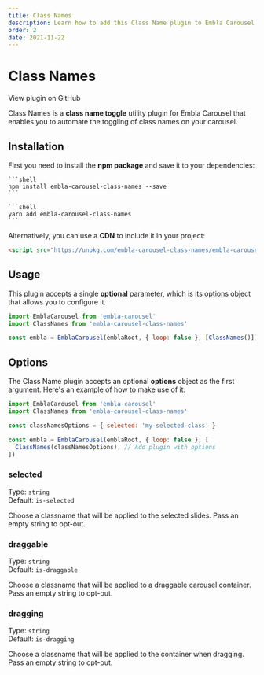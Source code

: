 ```yaml
---
title: Class Names
description: Learn how to add this Class Name plugin to Embla Carousel
order: 2
date: 2021-11-22
---
```



# Class Names

<RepositoryLink to="https://github.com/davidjerleke/embla-carousel/tree/master/packages/embla-carousel-class-names">
  View plugin on GitHub
</RepositoryLink>

Class Names is a **class name toggle** utility plugin for Embla Carousel that enables you to automate the toggling of class names on your carousel.

## Installation

First you need to install the **npm package** and save it to your dependencies:

<Tabs groupId="package-manager">
  <TabsItem label="npm" value="npm">

    ```shell
    npm install embla-carousel-class-names --save
    ```

  </TabsItem>
  <TabsItem label="yarn" value="yarn">

    ```shell
    yarn add embla-carousel-class-names
    ```

  </TabsItem>
</Tabs>

Alternatively, you can use a **CDN** to include it in your project:

```html
<script src="https://unpkg.com/embla-carousel-class-names/embla-carousel-class-names.umd.js"></script>
```

## Usage

This plugin accepts a single **optional** parameter, which is its [options](/plugins/class-names/#options) object that allows you to configure it.

```js
import EmblaCarousel from 'embla-carousel'
import ClassNames from 'embla-carousel-class-names'

const embla = EmblaCarousel(emblaRoot, { loop: false }, [ClassNames()]) // Add plugin
```

## Options

The Class Name plugin accepts an optional **options** object as the first argument. Here's an example of how to make use of it:

```js
import EmblaCarousel from 'embla-carousel'
import ClassNames from 'embla-carousel-class-names'

const classNamesOptions = { selected: 'my-selected-class' }

const embla = EmblaCarousel(emblaRoot, { loop: false }, [
  ClassNames(classNamesOptions), // Add plugin with options
])
```

### selected

Type: <BrandPrimaryText>`string`</BrandPrimaryText>  
Default: <BrandSecondaryText>`is-selected`</BrandSecondaryText>

Choose a classname that will be applied to the selected slides. Pass an empty string to opt-out.

### draggable

Type: <BrandPrimaryText>`string`</BrandPrimaryText>  
Default: <BrandSecondaryText>`is-draggable`</BrandSecondaryText>

Choose a classname that will be applied to a draggable carousel container. Pass an empty string to opt-out.

### dragging

Type: <BrandPrimaryText>`string`</BrandPrimaryText>  
Default: <BrandSecondaryText>`is-dragging`</BrandSecondaryText>

Choose a classname that will be applied to the container when dragging. Pass an empty string to opt-out.

